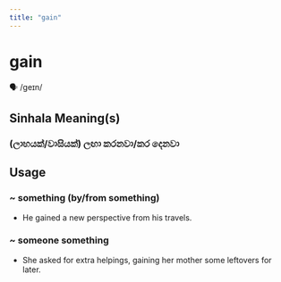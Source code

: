 ```yaml
---
title: "gain"
---
```


# gain

🗣️ /ɡeɪn/

## Sinhala Meaning(s)

### (ලාභයක්/වාසියක්) ලඟා කරනවා/කර දෙනවා

## Usage

### ~ something (by/from something)

- He gained a new perspective from his travels.


### ~ someone something

- She asked for extra helpings, gaining her mother some leftovers for later.

